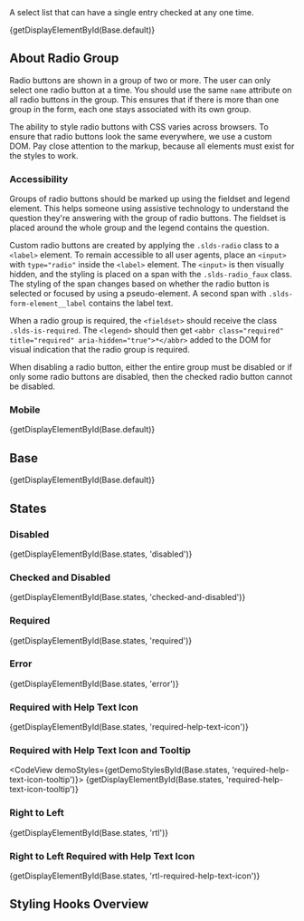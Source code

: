 
<div className="doc lead">
  A select list that can have a single entry checked at any one time.
</div>

<CodeView exampleOnly>{getDisplayElementById(Base.default)}</CodeView>

## About Radio Group

Radio buttons are shown in a group of two or more. The user can only select one radio button at a time. You should use the same `name` attribute on all radio buttons in the group. This ensures that if there is more than one group in the form, each one stays associated with its own group.

The ability to style radio buttons with CSS varies across browsers. To ensure that radio buttons look the same everywhere, we use a custom DOM. Pay close attention to the markup, because all elements must exist for the styles to work.

### Accessibility

Groups of radio buttons should be marked up using the fieldset and legend element. This helps someone using assistive technology to understand the question they're answering with the group of radio buttons. The fieldset is placed around the whole group and the legend contains the question.

Custom radio buttons are created by applying the `.slds-radio` class to a `<label>` element. To remain accessible to all user agents, place an `<input>` with `type="radio"` inside the `<label>` element. The `<input>` is then visually hidden, and the styling is placed on a span with the `.slds-radio_faux` class. The styling of the span changes based on whether the radio button is selected or focused by using a pseudo-element. A second span with `.slds-form-element__label` contains the label text.

When a radio group is required, the `<fieldset>` should receive the class `.slds-is-required`. The `<legend>` should then get `<abbr class="required" title="required" aria-hidden="true">*</abbr>` added to the DOM for visual indication that the radio group is required.

When disabling a radio button, either the entire group must be disabled or if only some radio buttons are disabled, then the checked radio button cannot be disabled.

### Mobile

<MobileBlurb patternSpecificText="radio groups will have an increased size to accommodate tapping with a finger instead of the more precise mouse cursor" />

<CodeView frameOnly frameTitle="Example mobile styles for radio groups">{getDisplayElementById(Base.default)}</CodeView>

## Base

<CodeView>{getDisplayElementById(Base.default)}</CodeView>

## States

### Disabled

<CodeView>{getDisplayElementById(Base.states, 'disabled')}</CodeView>

### Checked and Disabled

<CodeView>
  {getDisplayElementById(Base.states, 'checked-and-disabled')}
</CodeView>

### Required

<CodeView>{getDisplayElementById(Base.states, 'required')}</CodeView>

### Error

<CodeView>{getDisplayElementById(Base.states, 'error')}</CodeView>

### Required with Help Text Icon

<CodeView>{getDisplayElementById(Base.states, 'required-help-text-icon')}</CodeView>

### Required with Help Text Icon and Tooltip

<CodeView demoStyles={getDemoStylesById(Base.states, 'required-help-text-icon-tooltip')}>
  {getDisplayElementById(Base.states, 'required-help-text-icon-tooltip')}
</CodeView>

### Right to Left

<CodeView>{getDisplayElementById(Base.states, 'rtl')}</CodeView>

### Right to Left Required with Help Text Icon

<CodeView>{getDisplayElementById(Base.states, 'rtl-required-help-text-icon')}</CodeView>

## Styling Hooks Overview

<StylingHooksTable name="radio-group" type="component" />
